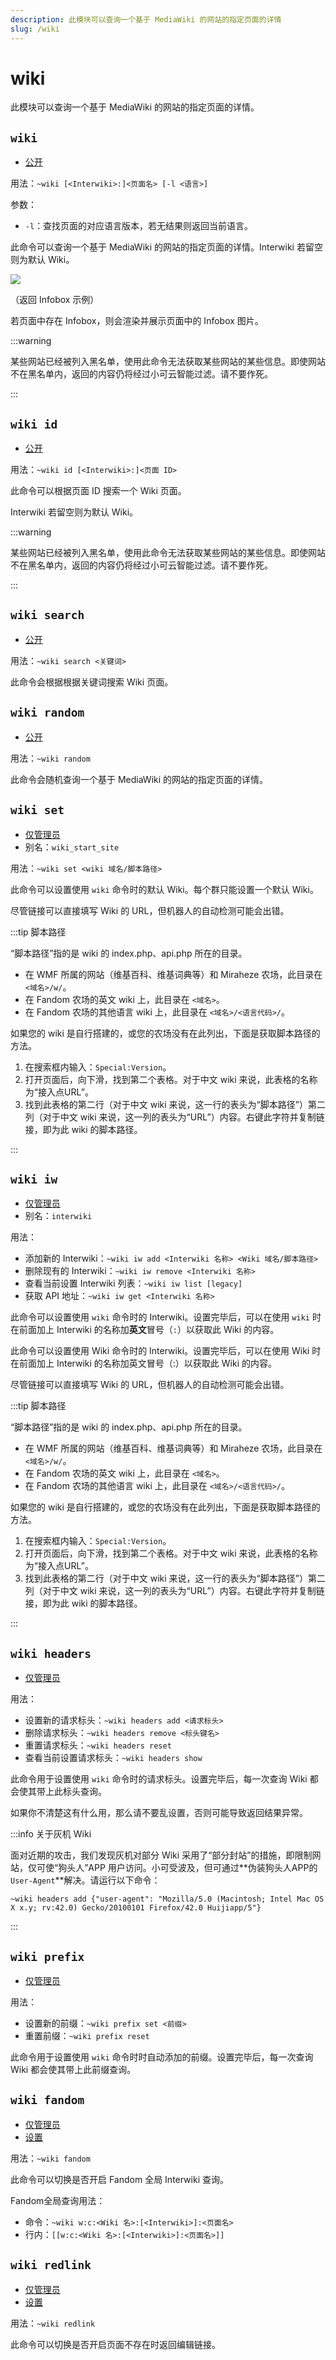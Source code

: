 ```yaml
---
description: 此模块可以查询一个基于 MediaWiki 的网站的指定页面的详情
slug: /wiki
---
```


# wiki

此模块可以查询一个基于 MediaWiki 的网站的指定页面的详情。

## `wiki`

- [公开](permissions)

用法：`~wiki [<Interwiki>:]<页面名> [-l <语言>]`

参数：

- `-l`：查找页面的对应语言版本，若无结果则返回当前语言。

此命令可以查询一个基于 MediaWiki 的网站的指定页面的详情。Interwiki 若留空则为默认 Wiki。

![](https://z1.ax1x.com/2023/11/18/piN0Tkq.png)

（返回 Infobox 示例）

若页面中存在 Infobox，则会渲染并展示页面中的 Infobox 图片。

:::warning

某些网站已经被列入黑名单，使用此命令无法获取某些网站的某些信息。即使网站不在黑名单内，返回的内容仍将经过小可云智能过滤。请不要作死。

:::

## `wiki id`

- [公开](permissions)

用法：`~wiki id [<Interwiki>:]<页面 ID>`

此命令可以根据页面 ID 搜索一个 Wiki 页面。

Interwiki 若留空则为默认 Wiki。

:::warning

某些网站已经被列入黑名单，使用此命令无法获取某些网站的某些信息。即使网站不在黑名单内，返回的内容仍将经过小可云智能过滤。请不要作死。

:::

## `wiki search`

- [公开](permissions)

用法：`~wiki search <关键词>`

此命令会根据根据关键词搜索 Wiki 页面。

## `wiki random`

- [公开](permissions)

用法：`~wiki random`

此命令会随机查询一个基于 MediaWiki 的网站的指定页面的详情。

## `wiki set`

- [仅管理员](permissions)
- 别名：`wiki_start_site`

用法：`~wiki set <wiki 域名/脚本路径>`

此命令可以设置使用 `wiki` 命令时的默认 Wiki。每个群只能设置一个默认 Wiki。

尽管链接可以直接填写 Wiki 的 URL，但机器人的自动检测可能会出错。

:::tip 脚本路径

“脚本路径”指的是 wiki 的 index.php、api.php 所在的目录。

- 在 WMF 所属的网站（维基百科、维基词典等）和 Miraheze 农场，此目录在 `<域名>/w/`。
- 在 Fandom 农场的英文 wiki 上，此目录在 `<域名>`。
- 在 Fandom 农场的其他语言 wiki 上，此目录在 `<域名>/<语言代码>/`。

如果您的 wiki 是自行搭建的，或您的农场没有在此列出，下面是获取脚本路径的方法。

1. 在搜索框内输入：`Special:Version`。
2. 打开页面后，向下滑，找到第二个表格。对于中文 wiki 来说，此表格的名称为“接入点URL”。
3. 找到此表格的第二行（对于中文 wiki 来说，这一行的表头为“脚本路径”）第二列（对于中文 wiki 来说，这一列的表头为“URL”）内容。右键此字符并复制链接，即为此 wiki 的脚本路径。

:::

## `wiki iw`

- [仅管理员](permissions)
- 别名：`interwiki`

用法：

- 添加新的 Interwiki：`~wiki iw add <Interwiki 名称> <Wiki 域名/脚本路径>`
- 删除现有的 Interwiki：`~wiki iw remove <Interwiki 名称>`
- 查看当前设置 Interwiki 列表：`~wiki iw list [legacy]`
- 获取 API 地址：`~wiki iw get <Interwiki 名称>`

此命令可以设置使用 `wiki` 命令时的 Interwiki。设置完毕后，可以在使用 `wiki` 时在前面加上 Interwiki 的名称加**英文**冒号（`:`）以获取此 Wiki 的内容。

此命令可以设置使用 Wiki 命令时的 Interwiki。设置完毕后，可以在使用 Wiki 时在前面加上 Interwiki 的名称加英文冒号（:）以获取此 Wiki 的内容。

尽管链接可以直接填写 Wiki 的 URL，但机器人的自动检测可能会出错。

:::tip 脚本路径

“脚本路径”指的是 wiki 的 index.php、api.php 所在的目录。

- 在 WMF 所属的网站（维基百科、维基词典等）和 Miraheze 农场，此目录在 `<域名>/w/`。
- 在 Fandom 农场的英文 wiki 上，此目录在 `<域名>`。
- 在 Fandom 农场的其他语言 wiki 上，此目录在 `<域名>/<语言代码>/`。

如果您的 wiki 是自行搭建的，或您的农场没有在此列出，下面是获取脚本路径的方法。

1. 在搜索框内输入：`Special:Version`。
2. 打开页面后，向下滑，找到第二个表格。对于中文 wiki 来说，此表格的名称为“接入点URL”。
3. 找到此表格的第二行（对于中文 wiki 来说，这一行的表头为“脚本路径”）第二列（对于中文 wiki 来说，这一列的表头为“URL”）内容。右键此字符并复制链接，即为此 wiki 的脚本路径。

:::

## `wiki headers`

- [仅管理员](permissions)

用法：

- 设置新的请求标头：`~wiki headers add <请求标头>`
- 删除请求标头：`~wiki headers remove <标头键名>`
- 重置请求标头：`~wiki headers reset`
- 查看当前设置请求标头：`~wiki headers show`

此命令用于设置使用 `wiki` 命令时的请求标头。设置完毕后，每一次查询 Wiki 都会使其带上此标头查询。

如果你不清楚这有什么用，那么请不要乱设置，否则可能导致返回结果异常。

:::info 关于灰机 Wiki

面对近期的攻击，我们发现灰机对部分 Wiki 采用了“部分封站”的措施，即限制网站，仅可使“狗头人”APP 用户访问。小可受波及，但可通过**伪装狗头人APP的`User-Agent`**解决。请运行以下命令：

```
~wiki headers add {"user-agent": "Mozilla/5.0 (Macintosh; Intel Mac OS X x.y; rv:42.0) Gecko/20100101 Firefox/42.0 Huijiapp/5"}
```

:::

## `wiki prefix`

- [仅管理员](permissions)

用法：

- 设置新的前缀：`~wiki prefix set <前缀>`
- 重置前缀：`~wiki prefix reset`

此命令用于设置使用 `wiki` 命令时时自动添加的前缀。设置完毕后，每一次查询 Wiki 都会使其带上此前缀查询。

## `wiki fandom`

- [仅管理员](permissions)
- [设置](/docs/help/reading#命令类型)

用法：`~wiki fandom`

此命令可以切换是否开启 Fandom 全局 Interwiki 查询。

Fandom全局查询用法：

- 命令：`~wiki w:c:<Wiki 名>:[<Interwiki>]:<页面名>`
- 行内：`[[w:c:<Wiki 名>:[<Interwiki>]:<页面名>]]`

## `wiki redlink`

- [仅管理员](permissions)
- [设置](/docs/help/reading#命令类型)

用法：`~wiki redlink`

此命令可以切换是否开启页面不存在时返回编辑链接。
